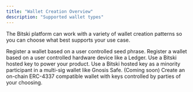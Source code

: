 ```yaml
---
title: "Wallet Creation Overview"
description: "Supported wallet types"
---
```


The Bitski platform can work with a variety of wallet creation patterns so you
can choose what best supports your use case.

<Card title="Seed Phrase" icon="hand-holding-seedling" color="#4FA936" href="/wallet-as-a-service/wallet-creation-apis/seed-phrases">
  Register a wallet based on a user controlled seed phrase.
</Card>

<Card title="Hardware Wallet" icon="usb-drive" color="#4FA936" href="/wallet-as-a-service/wallet-creation-apis/hardware-wallets">
  Register a wallet based on a user controlled hardware device like a Ledger.
</Card>

<Card title="Hosted Hardware Wallet" icon="server" color="#4FA936" href="/wallet-as-a-service/wallet-creation-apis/hosted-hardware-wallets">
  Use a Bitski hosted key to power your product.
</Card>

<Card title="On-Chain Multi-Sig Wallet" icon="file-lock" color="#4FA936" href="/wallet-as-a-service/wallet-creation-apis/on-chain-multisig-wallets">
  Use a Bitski hosted key as a minority participant in a multi-sig wallet like Gnosis Safe.
</Card>

<Card title="Account Abstraction Wallet" icon="wand-sparkles" color="#4FA936" href="/wallet-as-a-service/wallet-creation-apis/account-abstraction-wallets">
  (Coming soon) Create an on-chain ERC-4337 compatible wallet with keys controlled by parties of your choosing.
</Card>
